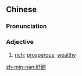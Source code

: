 {{also|好额}}
==Chinese==
{{zh-forms|s=好额}}

===Pronunciation===
{{zh-pron
|mn=qz,tw,xm,zz:hó-gia̍h
|cat=adj
}}

===Adjective===
{{zh-adj}}

# {{lb|zh|Min Nan}} [[rich]]; [[prosperous]]; [[wealthy]]

[[zh-min-nan:好額]]